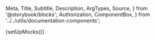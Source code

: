   Meta,
  Title,
  Subtitle,
  Description,
  ArgTypes,
  Source,
} from '@storybook/blocks';
  Authorization,
  ComponentBox,
} from '../../utils/documentation-components';

{setUpMocks()}

<Meta
  title="Merchant Tools/Payments List"
  Components="justifi-payments-list"
  of={JustifiPaymentsList}
/>

<Title />

---

Component to render a formated list of payments for the requested account.

# Index

---

- [Props, events and methods](#props-events-and-methods)
- [authorization](#authorization)
- [Events usage](#events-usage)
- [Styling](#styling)

# Props, events and methods

---

<ArgTypes exclude={['Theme']} />

# Authorization

---

<Authorization
  actions={['read', 'write']}
  entity="payments"
  identification="account_id"
/>

# Events usage

---

All table components emit an event when a row is clicked with the necessary information to call the appropriate `Details` component for that entity.

<Source dark language="html" code={codeExampleEventHandling} />

# Example Usage

---

<ComponentBox>
  <justifi-payments-list account-id="123" auth-token="123abc" />
</ComponentBox>

---

<Source dark language="html" code={codeExampleFull} />
